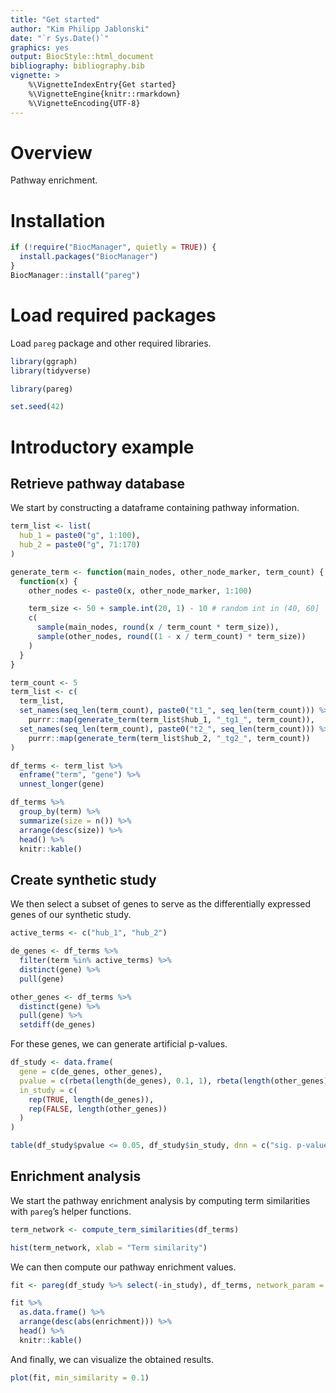 ```yaml
---
title: "Get started"
author: "Kim Philipp Jablonski"
date: "`r Sys.Date()`"
graphics: yes
output: BiocStyle::html_document
bibliography: bibliography.bib
vignette: >
    %\VignetteIndexEntry{Get started}
    %\VignetteEngine{knitr::rmarkdown}
    %\VignetteEncoding{UTF-8}
---
```


# Overview

Pathway enrichment.

# Installation

```r
if (!require("BiocManager", quietly = TRUE)) {
  install.packages("BiocManager")
}
BiocManager::install("pareg")
```

# Load required packages

Load `pareg` package and other required libraries.

```r
library(ggraph)
library(tidyverse)

library(pareg)

set.seed(42)
```

# Introductory example

## Retrieve pathway database

We start by constructing a dataframe containing pathway information.

```r
term_list <- list(
  hub_1 = paste0("g", 1:100),
  hub_2 = paste0("g", 71:170)
)

generate_term <- function(main_nodes, other_node_marker, term_count) {
  function(x) {
    other_nodes <- paste0(x, other_node_marker, 1:100)

    term_size <- 50 + sample.int(20, 1) - 10 # random int in (40, 60]
    c(
      sample(main_nodes, round(x / term_count * term_size)),
      sample(other_nodes, round((1 - x / term_count) * term_size))
    )
  }
}

term_count <- 5
term_list <- c(
  term_list,
  set_names(seq_len(term_count), paste0("t1_", seq_len(term_count))) %>%
    purrr::map(generate_term(term_list$hub_1, "_tg1_", term_count)),
  set_names(seq_len(term_count), paste0("t2_", seq_len(term_count))) %>%
    purrr::map(generate_term(term_list$hub_2, "_tg2_", term_count))
)

df_terms <- term_list %>%
  enframe("term", "gene") %>%
  unnest_longer(gene)

df_terms %>%
  group_by(term) %>%
  summarize(size = n()) %>%
  arrange(desc(size)) %>%
  head() %>%
  knitr::kable()
```

## Create synthetic study

We then select a subset of genes to serve as the differentially expressed genes of our synthetic study.

```r
active_terms <- c("hub_1", "hub_2")

de_genes <- df_terms %>%
  filter(term %in% active_terms) %>%
  distinct(gene) %>%
  pull(gene)

other_genes <- df_terms %>%
  distinct(gene) %>%
  pull(gene) %>%
  setdiff(de_genes)
```

For these genes, we can generate artificial p-values.

```r
df_study <- data.frame(
  gene = c(de_genes, other_genes),
  pvalue = c(rbeta(length(de_genes), 0.1, 1), rbeta(length(other_genes), 1, 1)),
  in_study = c(
    rep(TRUE, length(de_genes)),
    rep(FALSE, length(other_genes))
  )
)

table(df_study$pvalue <= 0.05, df_study$in_study, dnn = c("sig. p-value", "in study"))
```

## Enrichment analysis

We start the pathway enrichment analysis by computing term similarities with `pareg`'s helper functions.

```r
term_network <- compute_term_similarities(df_terms)

hist(term_network, xlab = "Term similarity")
```

We can then compute our pathway enrichment values.

```r
fit <- pareg(df_study %>% select(-in_study), df_terms, network_param = 1, term_network = term_network)

fit %>%
  as.data.frame() %>%
  arrange(desc(abs(enrichment))) %>%
  head() %>%
  knitr::kable()
```

And finally, we can visualize the obtained results.

```r
plot(fit, min_similarity = 0.1)
```
